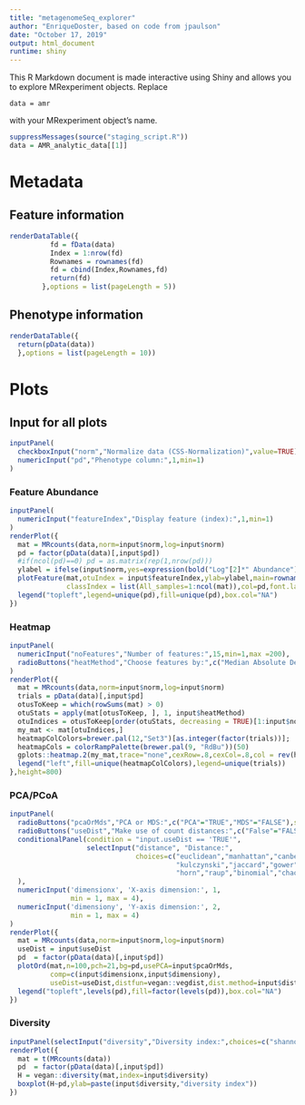 ```yaml
---
title: "metagenomeSeq_explorer"
author: "EnriqueDoster, based on code from jpaulson"
date: "October 17, 2019"
output: html_document
runtime: shiny
---
```


This R Markdown document is made interactive using Shiny and allows you to explore MRexperiment objects.
Replace 
```
data = amr
```
with your MRexperiment object's name.

```r
suppressMessages(source("staging_script.R"))
data = AMR_analytic_data[[1]]
```

# Metadata

## Feature information
```r
renderDataTable({
          fd = fData(data)
          Index = 1:nrow(fd)
          Rownames = rownames(fd)
          fd = cbind(Index,Rownames,fd)
          return(fd)
        },options = list(pageLength = 5))
```

## Phenotype information
```r
renderDataTable({
  return(pData(data))
  },options = list(pageLength = 10))

```

# Plots
## Input for all plots
```r
inputPanel(
  checkboxInput("norm","Normalize data (CSS-Normalization)",value=TRUE),
  numericInput("pd","Phenotype column:",1,min=1)
)
```

### Feature Abundance
```r
inputPanel(
  numericInput("featureIndex","Display feature (index):",1,min=1)
)
renderPlot({
  mat = MRcounts(data,norm=input$norm,log=input$norm)
  pd = factor(pData(data)[,input$pd])
  #if(ncol(pd)==0) pd = as.matrix(rep(1,nrow(pd)))
  ylabel = ifelse(input$norm,yes=expression(bold("Log"[2]*" Abundance")),no="No. raw reads")
  plotFeature(mat,otuIndex = input$featureIndex,ylab=ylabel,main=rownames(mat)[input$featureIndex],
              classIndex = list(All_samples=1:ncol(mat)),col=pd,font.lab=2,font.axis=1,sort=FALSE,xaxt="n")
  legend("topleft",legend=unique(pd),fill=unique(pd),box.col="NA")
})
```


### Heatmap
```r
inputPanel(
  numericInput("noFeatures","Number of features:",15,min=1,max =200),
  radioButtons("heatMethod","Choose features by:",c("Median Absolute Deviation"="mad","Variability"="sd"))
)
renderPlot({
  mat = MRcounts(data,norm=input$norm,log=input$norm)
  trials = pData(data)[,input$pd]
  otusToKeep = which(rowSums(mat) > 0)
  otuStats = apply(mat[otusToKeep, ], 1, input$heatMethod)
  otuIndices = otusToKeep[order(otuStats, decreasing = TRUE)[1:input$noFeatures]]
  my_mat <- mat[otuIndices,]
  heatmapColColors=brewer.pal(12,"Set3")[as.integer(factor(trials))];
  heatmapCols = colorRampPalette(brewer.pal(9, "RdBu"))(50)
  gplots::heatmap.2(my_mat,trace="none",cexRow=.8,cexCol=.8,col = rev(heatmapCols),ColSideColors = heatmapColColors)
  legend("left",fill=unique(heatmapColColors),legend=unique(trials))
},height=800)
```


### PCA/PCoA
```r
inputPanel(
  radioButtons("pcaOrMds","PCA or MDS:",c("PCA"="TRUE","MDS"="FALSE"),selected="TRUE"),
  radioButtons("useDist","Make use of count distances:",c("False"="FALSE","True"="TRUE"),selected="FALSE"),
  conditionalPanel(condition = "input.useDist == 'TRUE'",
                   selectInput("distance", "Distance:", 
                               choices=c("euclidean","manhattan","canberra","bray",
                                         "kulczynski","jaccard","gower","altGower","morisita",
                                         "horn","raup","binomial","chao","cao"),selected="euclidean")
  ),
  numericInput('dimensionx', 'X-axis dimension:', 1,
               min = 1, max = 4),
  numericInput('dimensiony', 'Y-axis dimension:', 2,
               min = 1, max = 4)
)
renderPlot({
  mat = MRcounts(data,norm=input$norm,log=input$norm)
  useDist = input$useDist
  pd  = factor(pData(data)[,input$pd])
  plotOrd(mat,n=100,pch=21,bg=pd,usePCA=input$pcaOrMds,
          comp=c(input$dimensionx,input$dimensiony),
          useDist=useDist,distfun=vegan::vegdist,dist.method=input$distance)
  legend("topleft",levels(pd),fill=factor(levels(pd)),box.col="NA")
})
```

### Diversity
```r
inputPanel(selectInput("diversity","Diversity index:",choices=c("shannon", "simpson", "invsimpson")))
renderPlot({
  mat = t(MRcounts(data))
  pd  = factor(pData(data)[,input$pd])
  H = vegan::diversity(mat,index=input$diversity)
  boxplot(H~pd,ylab=paste(input$diversity,"diversity index"))
})
```
